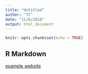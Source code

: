 ```yaml
---
title: "Untitled"
author: "TC"
date: "11/6/2018"
output: html_document
---
```


```r
knitr::opts_chunk$set(echo = TRUE)
```

## R Markdown

[example website](https://example.com){target="_blank"}

